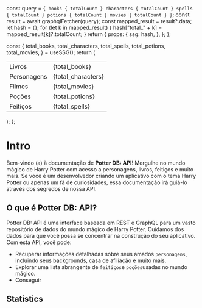 


  const query = `
    {
      books {
        totalCount
      }
      characters {
        totalCount
      }
      spells {
        totalCount
      }
      potions {
        totalCount
      }
      movies {
        totalCount
      }
    }
  `;
  const result = await graphqlFetcher(query);
  const mapped_result = result?.data;
  let hash = {};
  for (let k in mapped_result) {
    hash["total_" + k] = mapped_result[k]?.totalCount;
  }
  return {
    props: {
      ssg: hash,
    },
  };
};

  const {
    total_books,
    total_characters,
    total_spells,
    total_potions,
    total_movies,
  } = useSSG();
  return (
    <table>
      <tbody>
        <tr>
          <td>Livros</td>
          <td>{total_books}</td>
        </tr>
        <tr>
          <td>Personagens</td>
          <td>{total_characters}</td>
        </tr>
        <tr>
          <td>Filmes</td>
          <td>{total_movies}</td>
        </tr>
        <tr>
          <td>Poções</td>
          <td>{total_potions}</td>
        </tr>
        <tr>
          <td>Feitiços</td>
          <td>{total_spells}</td>
        </tr>
      </tbody>
    </table>
  );
};

# Intro

Bem-vindo (a) à documentação de **Potter DB: API**!
Mergulhe no mundo mágico de Harry Potter com acesso a personagens, livros, feitiços e muito mais. 
Se você é um desenvolvedor criando um aplicativo com o tema Harry Potter ou apenas um fã de curiosidades, essa documentação irá guiá-lo através dos segredos de nossa API.

## O que é Potter DB: API?
Potter DB: API é uma interface baseada em REST e GraphQL para um vasto repositório de dados do mundo mágico de Harry Potter. Cuidamos dos dados para que você possa se concentrar na construção do seu aplicativo. Com esta API, você pode:
- Recuperar informações detalhadas sobre seus amados `personagens`, incluindo seus backgrounds, casa de afiliação e muito mais.
- Explorar uma lista abrangente de `feitiços`e `poções`usadas no mundo mágico.
- Conseguir 

## Statistics
<Stats />
